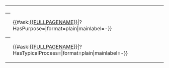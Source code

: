 <table class="info_box">
<tr>
<th class="heading" colspan="2">{{{_label_schema|Tool}}}</th>
</tr>
<tr>
<th>{{{_label_purpose|Purpose}}}</th>
<td>{{#ask:[[{{FULLPAGENAME}}]]|?HasPurpose=|format=plain|mainlabel=-}}</td> 
</tr>

<tr>
<th>{{{_label_typical_process|Typical Process}}}</th>
<td>{{#ask:[[{{FULLPAGENAME}}]]|?HasTypicalProcess=|format=plain|mainlabel=-}}</td> 
</tr>

</table>